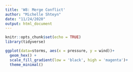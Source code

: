 ```yaml
---
title: 'W8: Merge Conflict'
author: "Michelle Shteyn"
date: "11/24/2020"
output: html_document
---
```


```r
knitr::opts_chunk$set(echo = TRUE)
library(tidyverse)
```

```r
ggplot(data=storms, aes(x = pressure, y = wind))+
  geom_hex() +
  scale_fill_gradient(low = 'black', high = 'magenta')+
  theme_minimal()
```

